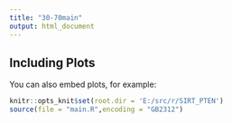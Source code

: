 ```yaml
---
title: "30-70main"
output: html_document
---
```

## Including Plots

You can also embed plots, for example:
```r
knitr::opts_knit$set(root.dir = 'E:/src/r/SIRT_PTEN') 
source(file = "main.R",encoding = "GB2312")      
```